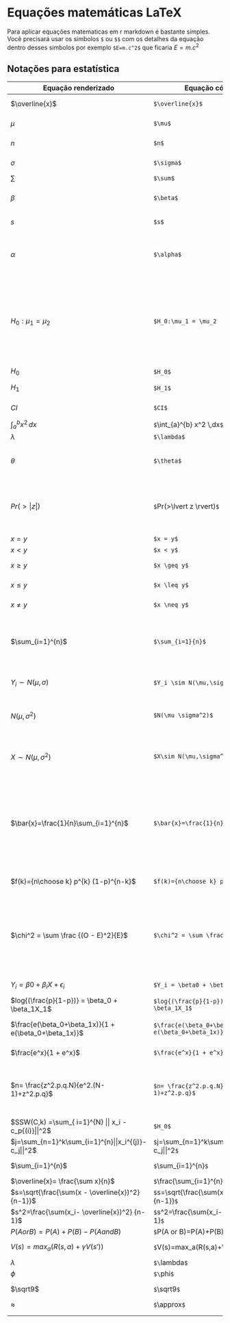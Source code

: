 # Equações matemáticas LaTeX

Para aplicar equações matematicas em r markdown é bastante simples. Você precisará usar os simbolos `$` ou `$$` com os detalhes da equação dentro desses simbolos por exemplo `$E=m.c^2$` que ficaria $E=m.c^2$

## Notações para estatística {.unnumbered}

| Equação renderizado                                   | Equação código fonte                                              | Descrição                                                                                                      |
|--------------------------|-----------------------|------------------------|
| $\overline{x}$                                        | `$\overline{x}$`                                                  | Média da amostra                                                                                               |
| $\mu$                                                 | `$\mu$`                                                           | Média da população                                                                                             |
| $n$                                                   | `$n$`                                                             | Tamanho da amostra                                                                                             |
| $\sigma$                                              | `$\sigma$`                                                        | Desvio padrão da população                                                                                     |
| $\sum$                                                | `$\sum$`                                                          | Soma                                                                                                           |
| $\beta$                                               | `$\beta$`                                                         | Beta (probabilidade erro tipo 2)                                                                               |
| $s$                                                   | `$s$`                                                             | Desvio padrão da amostra                                                                                       |
| $\alpha$                                              | `$\alpha$`                                                        | Nível de significância estatística (probabilidade do erro tipo 1)                                              |
| $H_0:\mu_1 = \mu_2$                                   | `$H_0:\mu_1 = \mu_2`                                              | Hipótese nula de que as médias populacionais de dois grupos são iguais. Não há diferença entre os dois grupos. |
| $H_0$                                                 | `$H_0$`                                                           | Hipótese nula                                                                                                  |
| $H_1$                                                 | `$H_1$`                                                           | Hipótese alternativa                                                                                           |
| $CI$                                                  | `$CI$`                                                            | Intervalo de confiança                                                                                         |
| $\int_{a}^{b} x^2 \,dx$                               | `$`\\int\_{a}\^{b} x\^2 \\,dx`$`                                  | Integral                                                                                                       |
| $\lambda$                                             | `$\lambda$`                                                       | Lambda                                                                                                         |
| $\theta$                                              | `$\theta$`                                                        | Theta, parâmetro da população $\Theta = (\mu,\sigma)$                                                          |
| $Pr(>\lvert z \rvert)$                                | `$`Pr(\>\\lvert z \\rvert)`$`                                     | Probabilidade de que o valor absoluto de z seja maior que algum valor                                          |
| $x = y$                                               | `$x = y$`                                                         | x= y                                                                                                           |
| $x < y$                                               | `$x < y$`                                                         | x menor que y                                                                                                  |
| $x \geq y$                                            | `$x \geq y$`                                                      | x maior ou igual a y                                                                                           |
| $x \leq y$                                            | `$x \leq y$`                                                      | x menor ou igual a y                                                                                           |
| $x \neq y$                                            | `$x \neq y$`                                                      | x diferente de y                                                                                               |
| $\sum_{i=1}^{n}$                                      | `$\sum_{i=1}{n}$`                                                 | Soma dos termos ou um indice i começando em 1 e indo até n                                                     |
| $Y_i \sim N(\mu,\sigma)$                              | `$Y_i \sim N(\mu,\sigma)$`                                        | Yi segue uma distribuição normal                                                                               |
| $N(\mu, \sigma^2)$                                    | `$N(\mu \sigma^2)$`                                               | Distribuição normal com média e variancia.                                                                     |
| $X\sim N(\mu, \sigma^2)$                              | `$X\sim N(\mu,\sigma^2)$`                                         | X segue distribuiçao normal com média e variância                                                              |
| $\bar{x}=\frac{1}{n}\sum_{i=1}^{n}$                   | `$\bar{x}=\frac{1}{n}\sum_{i=1}^{n}$`                             | Média amostral de um conjunto de valores. Soma de todos os valores dividido pelo número de valores             |
| $f(k)={n\choose k} p^{k} (1-p)^{n-k}$                 | `$f(k)={n\choose k} p^{k} (1-p)^{n-k}$`                           | Distribuição binomial de probabilidade                                                                         |
| $\chi^2 = \sum \frac {(O - E)^2}{E}$                  | `$\chi^2 = \sum \frac {(O - E)^2}{E}$`                            | Chi-quadrado para determinar se há diferença entre os valore observados e valores esperados.                   |
| $Y_i = \beta0 + \beta_iX +\epsilon_i$                 | `$Y_i = \beta0 + \beta_iX +\epsilon_i$`                           | Regressão linear                                                                                               |
| $log{(\frac{p}{1-p})} = \beta_0 + \beta_1X_1$         | `$log{(\frac{p}{1-p})} = \beta_0 + \beta_1X_1$`                   | Regressão logística logit                                                                                      |
| $\frac{e(\beta_0+\beta_1x)}{1 + e(\beta_0+\beta_1x)}$ | `$\frac{e(\beta_0+\beta_1x)}{1 + e(\beta_0+\beta_1x)}$`           | Função logística ou sigmóide                                                                                   |
| $\frac{e^x}{1 + e^x}$                                 | `$\frac{e^x}{1 + e^x}$`                                           | Função logística                                                                                               |
| $n= \frac{z^2.p.q.N}{e^2.(N-1)+z^2.p.q}$              | `$n= \frac{z^2.p.q.N}{e^2.(N-1)+z^2.p.q}$`                        | Calculo da amostra variavel nominal de população finita                                                        |
| $SSW(C,k) =\sum_{ i=1}^{N} || x_i - c_p{(i)}||^2$     | `$H_0$`                                                           |                                                                                                                |
| $j=\sum_{n=1}^k\sum_{i=1}^{n}||x_i^{(j)}-c_j||^2$     | `$`j=\\sum\_{n=1}\^k\\sum\_{i=1}\^{n}\|\|x_i\^{(j)}-c_j\|\|\^2`$` | k-mean cluster                                                                                                 |
| $\sum_{i=1}^{n}$                                      | `$`\\sum\_{i=1}\^{n}`$`                                           | Somatória de elementos                                                                                         |
| $\overline{x}= \frac{\sum x}{n}$                      | `$`\\frac{\\sum\_{i=1}\^{n}x_i}{n}`$`                             | Média                                                                                                          |
| $s=\sqrt{\frac{\sum(x - \overline{x})^2}{n-1}}$       | `$`s=\\sqrt{\\frac{\\sum(x - \\overline{x})\^2}{n-1}}`$`          | Desvio padrão                                                                                                  |
| $s^2=\frac{\sum(x_i- \overline{x})^2} {n-1}$          | `$`s\^2=\\frac{\\sum(x_i- \\overline{x})\^2} {n-1}`$`             | Variância                                                                                                      |
| $P(A or B)=P(A)+P(B)-P(A and B)$                      | `$`P(A or B)=P(A)+P(B)-P(A and B)`$`                              | Probabilidade                                                                                                  |
| $V(s)=max_a(R(s,a)+\gamma V(s'))$                     | `$`V(s)=max_a(R(s,a)+\\gamma V(s'))`$`                            | Bellman Equation                                                                                               |
| $\lambda$                                             | `$\`lambda`$`                                                     | Lambda                                                                                                         |
| $\phi$                                                | `$\`phi`$`                                                        | Phi                                                                                                            |
| $\sqrt9$                                              | `$`\\sqrt9`$`                                                     | Raiz quadrada de 9                                                                                             |
| $\approx$                                             | `$`\\approx`$`                                                    | Aproximado                                                                                                     |
|                                                       |                                                                   |                                                                                                                |
|                                                       |                                                                   |                                                                                                                |
